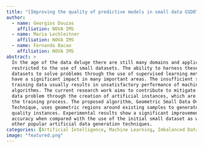 ```yaml
---
title: "[Improving the quality of predictive models in small data GSDOT: A new algorithm for generating synthetic data](https://journals.plos.org/plosone/article?id=10.1371/journal.pone.0265626)"
author:
  - name: Georgios Douzas
    affiliation: NOVA IMS
  - name: Maria Lechleitner
    affiliation: NOVA IMS
  - name: Fernando Bacao
    affiliation: NOVA IMS
abstract: >
  In the age of the data deluge there are still many domains and applications
  restricted to the use of small datasets. The ability to harness these small
  datasets to solve problems through the use of supervised learning methods can
  have a significant impact in many important areas. The insufficient size of
  training data usually results in unsatisfactory performance of machine learning
  algorithms. The current research work aims to contribute to mitigate the small
  data problem through the creation of artificial instances, which are added to
  the training process. The proposed algorithm, Geometric Small Data Oversampling
  Technique, uses geometric regions around existing samples to generate new high
  quality instances. Experimental results show a significant improvement in
  accuracy when compared with the use of the initial small dataset as well as
  other popular artificial data generation techniques.
categories: [Artificial Intelligence, Machine Learning, Imbalanced Data, Publication]
image: "featured.png"
---
```

